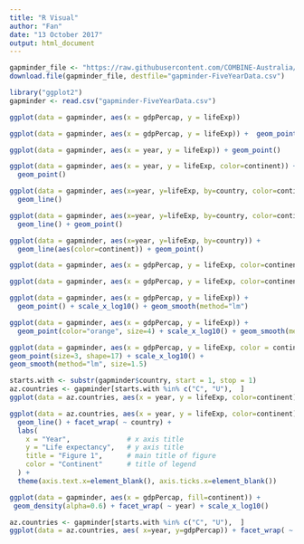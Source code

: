 ```yaml
---
title: "R Visual"
author: "Fan"
date: "13 October 2017"
output: html_document
---
```


```r
gapminder_file <- "https://raw.githubusercontent.com/COMBINE-Australia/RNAseq-R/gh-pages/data/gapminder-FiveYearData.csv"
download.file(gapminder_file, destfile="gapminder-FiveYearData.csv")
```

```r
library("ggplot2")
gapminder <- read.csv("gapminder-FiveYearData.csv")
```


```r

ggplot(data = gapminder, aes(x = gdpPercap, y = lifeExp)) 
```
```r

ggplot(data = gapminder, aes(x = gdpPercap, y = lifeExp)) +  geom_point()
```
```r
ggplot(data = gapminder, aes(x = year, y = lifeExp)) + geom_point()
```
```r
ggplot(data = gapminder, aes(x = year, y = lifeExp, color=continent)) +
  geom_point()
```
```r
ggplot(data = gapminder, aes(x=year, y=lifeExp, by=country, color=continent)) +
  geom_line()
```

```r
ggplot(data = gapminder, aes(x=year, y=lifeExp, by=country, color=continent)) +
  geom_line() + geom_point()
```
```r
ggplot(data = gapminder, aes(x=year, y=lifeExp, by=country)) +
  geom_line(aes(color=continent)) + geom_point()
```
```r
ggplot(data = gapminder, aes(x = gdpPercap, y = lifeExp, color=continent)) +   geom_point()
```

```r
ggplot(data = gapminder, aes(x = gdpPercap, y = lifeExp, color=continent)) + geom_point(alpha = 0.1) + scale_x_log10() + facet_wrap(~continent)
```
```r
ggplot(data = gapminder, aes(x = gdpPercap, y = lifeExp)) +
  geom_point() + scale_x_log10() + geom_smooth(method="lm")
```
```r
ggplot(data = gapminder, aes(x = gdpPercap, y = lifeExp)) +
  geom_point(color="orange", size=4) + scale_x_log10() + geom_smooth(method="lm", size=0.5)
```
```r
ggplot(data = gapminder, aes(x = gdpPercap, y = lifeExp, color = continent)) +
geom_point(size=3, shape=17) + scale_x_log10() +
geom_smooth(method="lm", size=1.5)
```
```r
starts.with <- substr(gapminder$country, start = 1, stop = 1)
az.countries <- gapminder[starts.with %in% c("C", "U"),  ]
ggplot(data = az.countries, aes(x = year, y = lifeExp, color=continent)) +   geom_line() + facet_wrap( ~ country)
```
```r
ggplot(data = az.countries, aes(x = year, y = lifeExp, color=continent)) +
  geom_line() + facet_wrap( ~ country) +
  labs(
    x = "Year",              # x axis title
    y = "Life expectancy",   # y axis title
    title = "Figure 1",      # main title of figure
    color = "Continent"      # title of legend
  ) +
  theme(axis.text.x=element_blank(), axis.ticks.x=element_blank())

```
```r
ggplot(data = gapminder, aes(x = gdpPercap, fill=continent)) +
 geom_density(alpha=0.6) + facet_wrap( ~ year) + scale_x_log10()
```
```r
az.countries <- gapminder[starts.with %in% c("C", "U"),  ]
ggplot(data = az.countries, aes( x=year, y=gdpPercap)) + facet_wrap( ~ country) +  geom_line()
```

